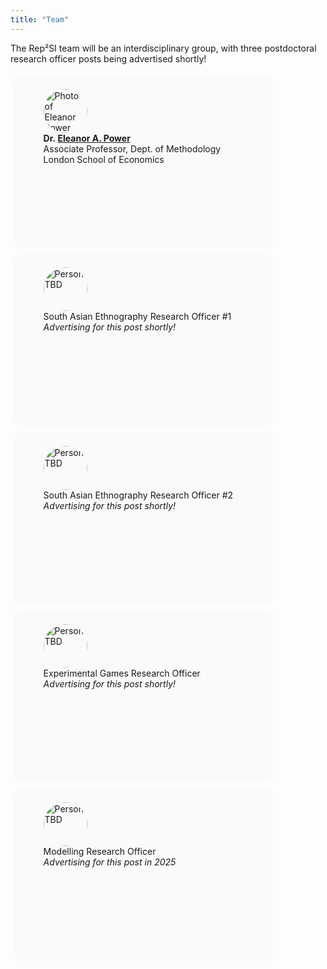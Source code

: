 ```yaml
---
title: "Team"
---
```


The Rep²SI team will be an interdisciplinary group, with three postdoctoral research officer posts being advertised shortly!


::: {.column style="display:inline-block;width:400px;height:260px;border-radius:1em;margin:1%;padding:1.5%;background-color:#fafafa"}
<figure>
    <img src="/figures/elly.jpg" alt="Photo of Eleanor Power"  role="presentation" style="object-fit: cover;width:5em;height:5em;border-radius: 50%;" class="img-responsive atto_image_button_text-bottom">
    <figcaption>
        <strong>Dr.&nbsp;<span><a href="https://eapower.github.io/" target="_blank" class="external">Eleanor A. Power</a></span></strong> 
        <br>Associate Professor, Dept. of Methodology
        <br>London School of Economics
    </figcaption>

</figure>
::: 

::: {layout-ncol=2}

::: {.column style="display:inline-block;width:400px;height:260px;border-radius:1em;margin:1%;padding:1.5%;background-color:#fafafa"}
<figure>
    <img src="/figures/tbd.svg" alt="Person TBD"  role="presentation" style="object-fit: cover;width:5em;height:5em;border-radius: 50%;" class="img-responsive atto_image_button_text-bottom">
    <figcaption>
        South Asian Ethnography Research Officer #1
        <br>*Advertising for this post shortly!*
    </figcaption>

</figure>
:::

::: {.column style="display:inline-block;width:400px;height:260px;border-radius:1em;margin:1%;padding:1.5%;background-color:#fafafa"}
<figure>
    <img src="/figures/tbd.svg" alt="Person TBD"  role="presentation" style="object-fit: cover;width:5em;height:5em;border-radius: 50%;" class="img-responsive atto_image_button_text-bottom">
    <figcaption>
        South Asian Ethnography Research Officer #2
        <br>*Advertising for this post shortly!*
    </figcaption>

</figure>
:::

::: {.column style="display:inline-block;width:400px;height:260px;border-radius:1em;margin:1%;padding:1.5%;background-color:#fafafa"}
<figure>
    <img src="/figures/tbd.svg" alt="Person TBD"  role="presentation" style="object-fit: cover;width:5em;height:5em;border-radius: 50%;" class="img-responsive atto_image_button_text-bottom">
    <figcaption>
        Experimental Games Research Officer
        <br>*Advertising for this post shortly!*
    </figcaption>

</figure>
:::

::: {.column style="display:inline-block;width:400px;height:260px;border-radius:1em;margin:1%;padding:1.5%;background-color:#fafafa"}
<figure>
    <img src="/figures/tbd.svg" alt="Person TBD"  role="presentation" style="object-fit: cover;width:5em;height:5em;border-radius: 50%;" class="img-responsive atto_image_button_text-bottom">
    <figcaption>
        Modelling Research Officer
        <br>*Advertising for this post in 2025*
    </figcaption>

</figure>
:::

:::